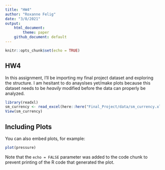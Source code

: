 ```yaml
---
title: "HW4"
author: "Roxanne Felig"
date: "3/8/2021"
output:
    html_document:
        theme: paper
    github_document: default
---
```


```r
knitr::opts_chunk$set(echo = TRUE)
```

## HW4

In this assignment, I'll be importing my final project dataset and exploring the structure. I am hesitant to do anayslses yet/make plots because this dataset needs to be *heavily* modified before the data can properly be analyzed.


```r
library(readxl)
sm_currency <- read_excel(here::here("Final_Project/data/sm_currency.xlsx"))
View(sm_currency)
```

## Including Plots

You can also embed plots, for example:

```r
plot(pressure)
```

Note that the `echo = FALSE` parameter was added to the code chunk to prevent printing of the R code that generated the plot.
